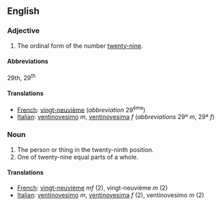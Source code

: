 ==English==

===Adjective===

# The ordinal form of the number [[twenty-nine]].

====Abbreviations====
29th, 29<sup>th</sup>

====Translations====

*[[French]]: [[vingt-neuvième]] (''abbreviation'' 29<sup>ème</sup>)
*[[Italian]]: [[ventinovesimo]] ''m'', [[ventinovesima]] ''f'' (''abbreviations'' 29º ''m'', 29ª ''f'')

===Noun===

#The person or thing in the twenty-ninth position.
#One of twenty-nine equal parts of a whole.

====Translations====

*[[French]]: [[vingt-neuvième]] ''mf'' (2), vingt-neuvième ''m'' (2)
*[[Italian]]: [[ventinovesimo]] ''m'', [[ventinovesima]] ''f'' (2), ventinovesimo ''m'' (2)